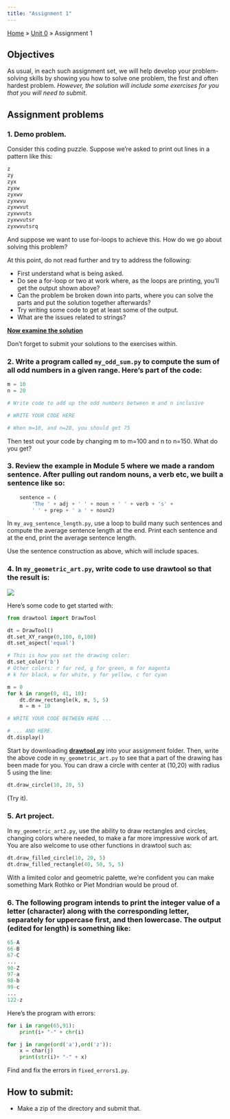 ```yaml
---
title: "Assignment 1"
---
```


<!-- <html>
<head>
    <style>
        body {
            -webkit-user-select: none; /* Safari */
            -moz-user-select: none; /* Firefox */
            -ms-user-select: none; /* IE10+/Edge */
            user-select: none; /* Standard */
        }
    </style>
</head>
<body> -->

<div class="breadcrumbs">
  <a href="../../../index.qmd">Home</a> &raquo;
  <a href="">Unit 0</a> &raquo;
  <span class="current-page">Assignment 1</span>
</div>

## Objectives
As usual, in each such assignment set, we will help develop your problem-solving skills by showing you how to solve one problem, the first and often hardest problem. <em>However, the solution will include some exercises for you that you will need to submit</em>.


## Assignment problems

### 1. Demo problem.

Consider this coding puzzle. Suppose we're asked to print out lines in a pattern like this:
```python
z
zy
zyx
zyxw
zyxwv
zyxwvu
zyxwvut
zyxwvuts
zyxwvutsr
zyxwvutsrq
```
And suppose we want to use for-loops to achieve this. How do we go about solving this problem?

At this point, do not read further and try to address the following:

- First understand what is being asked.
- Do see a for-loop or two at work where, as the loops are printing, you'll get the output shown above?
- Can the problem be broken down into parts, where you can solve the parts and put the solution together afterwards?
- Try writing some code to get at least some of the output.
- What are the issues related to strings?

[**Now examine the solution**](./assignment1-solution.qmd)

Don't forget to submit your solutions to the exercises within.

### 2. Write a program called `my_odd_sum.py` to compute the sum of all odd numbers in a given range. Here's part of the code:
```python
m = 10
n = 20

# Write code to add up the odd numbers between m and n inclusive

# WRITE YOUR CODE HERE

# When m=10, and n=20, you should get 75
```

Then test out your code by changing m to m=100 and n to n=150. What do you get?

### 3. Review the example in Module 5 where we made a random sentence. After pulling out random nouns, a verb etc, we built a sentence like so:
```python
    sentence = (
        'The ' + adj + ' ' + noun + ' ' + verb + 's' +
        ' ' + prep + ' a ' + noun2)
```

In `my_avg_sentence_length.py`, use a loop to build many such sentences and compute the average sentence length at the end. Print each sentence and at the end, print the average sentence length. 

:::{.callout-tip}
Use the sentence construction as above, which will include spaces.
:::

### 4. In `my_geometric_art.py`, write code to use drawtool so that the result is:
![](../../../media/units/unit0/assignment2/artwork.png)

Here's some code to get started with:
```python
from drawtool import DrawTool 

dt = DrawTool()
dt.set_XY_range(0,100, 0,100)
dt.set_aspect('equal')

# This is how you set the drawing color:
dt.set_color('b')
# Other colors: r for red, g for green, m for magenta
# k for black, w for white, y for yellow, c for cyan

m = 0
for k in range(0, 41, 10):
    dt.draw_rectangle(k, m, 5, 5)
    m = m + 10

# WRITE YOUR CODE BETWEEN HERE ...

# ... AND HERE.
dt.display()
```

Start by downloading <a href="../../../media/useful/drawtool.py" download>**drawtool.py**</a> into your assignment folder. Then, write the above code in `my_geometric_art.py` to see that a part of the drawing has been made for you. You can draw a circle with center at (10,20) with radius 5 using the line:
```python
dt.draw_circle(10, 20, 5)
```
(Try it).

### 5. **Art project**.
In `my_geometric_art2.py`, use the ability to draw rectangles and circles, changing colors where needed, to make a far more impressive work of art. You are also welcome to use other functions in drawtool such as:
```python
dt.draw_filled_circle(10, 20, 5)
dt.draw_filled_rectangle(40, 50, 5, 5)
```
With a limited color and geometric palette, we're confident you can make something Mark Rothko or Piet Mondrian would be proud of.

### 6. The following program intends to print the integer value of a letter (character) along with the corresponding letter, separately for uppercase first, and then lowercase. The output (edited for length) is something like:
```python
65-A
66-B
67-C
...
90-Z
97-a
98-b
99-c
...
122-z
```
Here's the program with errors:
```python
for i in range(65,91):
    print(i+ "-" + chr(i)

for j in range(ord('a'),ord('z')):
    x = char(j)
    print(str(i)+ "-" + x)
```
Find and fix the errors in `fixed_errors1.py`.

<!-- ### 7. In `assignment2.pdf`, explore geometric art and the general topic of computer-generated art. What were you able to find? Write a paragraph on a well-known artist and provide a link to the sources you found. Explain what you like in this artist's work and why. -->


## How to submit:

<!-- - Write all your programs and `assignment1.pdf` in a directory called  `assignment1`. -->
- Make a zip of the directory and submit that.

<!-- </body>
</html> -->